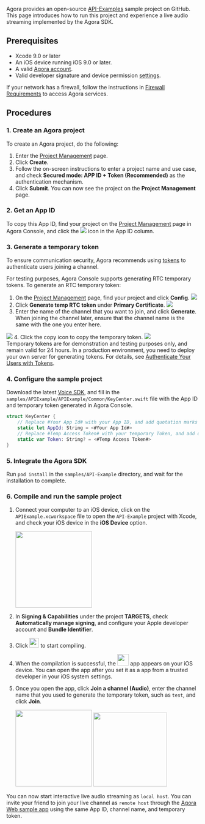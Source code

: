 <PlatformWrapper platform="ios">

Agora provides an open-source [API-Examples](https://github.com/AgoraIO/API-Examples) sample project on GitHub. This page introduces how to run this project and experience a live audio streaming implemented by the Agora SDK.

## Prerequisites

- Xcode 9.0 or later
- An iOS device running iOS 9.0 or later.
- A valid [Agora account](https://docs.agora.io/en/Agora%20Platform/sign_in_and_sign_up).
- Valid developer signature and device permission [settings](.#project_setting).

<div class="alert note">If your network has a firewall, follow the instructions in <a href="https://docs.agora.io/en/Agora%20Platform/firewall?platform=iOS">Firewall Requirements</a> to access Agora services.</div>


## Procedures

### 1. Create an Agora project

To create an Agora project, do the following:

1. Enter the [Project Management](https://console.agora.io/projects) page.
2. Click **Create**.
3. Follow the on-screen instructions to enter a project name and use case, and check **Secured mode: APP ID + Token (Recommended)** as the authentication mechanism.
4. Click **Submit**. You can now see the project on the **Project Management** page.

### 2. <a name="appid"></a>Get an App ID

To copy this App ID, find your project on the [Project Management](https://console.agora.io/projects) page in Agora Console, and click the <img src="https://web-cdn.agora.io/docs-files/1637824227532" />  icon in the App ID column.


### 3. <a name="temptoken"></a>Generate a temporary token

To ensure communication security, Agora recommends using [tokens](https://docs.agora.io/en/AgoraPlatform/term_token) to authenticate users joining a channel.

For testing purposes, Agora Console supports generating RTC temporary tokens. To generate an RTC temporary token:
1. On the [Project Management](https://console.agora.io/projects) page, find your project and click **Config**.
  ![](https://web-cdn.agora.io/docs-files/1641971834422) 
2. Click **Generate temp RTC token** under **Primary Certificate**.
  ![](https://web-cdn.agora.io/docs-files/1641971893263)
3. Enter the name of the channel that you want to join, and click **Generate**. When joining the channel later, ensure that the channel name is the same with the one you enter here.
 <img src="https://web-cdn.agora.io/docs-files/1649997524064" />
4. Click the copy icon to copy the temporary token. 
 <img src="https://web-cdn.agora.io/docs-files/1649997750496" />

<div class="alert note">Temporary tokens are for demonstration and testing purposes only, and remain valid for 24 hours. In a production environment, you need to deploy your own server for generating tokens. For details, see <a href="https://docs.agora.io/en/Video/token_server?platform=Android">Authenticate Your Users with Tokens</a>.</div>


### 4. Configure the sample project

Download the latest [Voice SDK](./downloads?platform=iOS), and fill in the `samples/APIExample/APIExample/Common/KeyCenter.swift` file with the App ID and temporary token generated in Agora Console.

  ```swift
  struct KeyCenter {
      // Replace #Your App Id# with your App ID, and add quotation marks around it, such as "xxxxxx"
      static let AppId: String = <#Your App Id#>
      // Replace #Temp Access Token# with your temporary Token, and add quotation marks around it, such as "xxxxxx"
      static var Token: String? = <#Temp Access Token#>
  }
  ```


### 5. Integrate the Agora SDK

Run `pod install` in the `samples/API-Example` directory, and wait for the installation to complete.

### 6. Compile and run the sample project

1. Connect your computer to an iOS device, click on the `APIExample.xcworkspace` file to open the `API-Example` project with Xcode, and check your iOS device in the **iOS Device** option.

    <img src="https://web-cdn.agora.io/docs-files/1639710570014" width="200"/>

2. In **Signing & Capabilities** under the project **TARGETS**, check **Automatically manage signing**, and configure your Apple developer account and **Bundle Identifier**.

3. Click <img src="https://web-cdn.agora.io/docs-files/1639710560035" width="25"/> to start compiling.

4. When the compilation is successful, the <img src="https://web-cdn.agora.io/docs-files/1640600081300" width="30"/> app appears on your iOS device. You can open the app after you set it as a app from a trusted developer in your iOS system settings.

5. Once you open the app, click **Join a channel (Audio)**, enter the channel name that you used to generate the temporary token, such as `test`, and click **Join**.

    <img src="https://web-cdn.agora.io/docs-files/1639710578205" width="200"/>

    <img src="https://web-cdn.agora.io/docs-files/1639710595513" width="193"/>


You can now start interactive live audio streaming as `local host`. You can invite your friend to join your live channel as `remote host` through the [Agora Web sample app](https://webdemo.agora.io/agora-web-showcase/examples/Agora-Web-Tutorial-1to1-Web/) using the same App ID, channel name, and temporary token.
</PlatformWrapper>